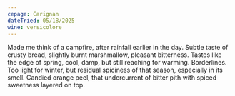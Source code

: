 ```yaml
---
cepage: Carignan
dateTried: 05/18/2025
wine: versicolore
---
```


Made me think of a campfire, after rainfall earlier in the day. Subtle taste of
crusty bread, slightly burnt marshmallow, pleasant bitterness. Tastes like the
edge of spring, cool, damp, but still reaching for warming. Borderlines. Too
light for winter, but residual spiciness of that season, especially in its
smell. Candied orange peel, that undercurrent of bitter pith with spiced
sweetness layered on top.
